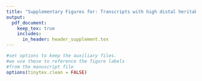 ```yaml
---
title: "Supplementary Figures for: Transcripts with high distal heritability mediate genetic effects on complex metabolic traits"
output: 
  pdf_document:
    keep_tex: true
    includes:
      in_header: header_supplement.tex
---
```


```r
#set options to keep the auxiliary files. 
#we use these to reference the figure labels
#from the manuscript file
options(tinytex.clean = FALSE)
```

\beginsupplement


\begin{figure}[ht!]
\includegraphics[width=\textwidth]{Figures/Supp_Fig_Trait_Decomposition.pdf} 
\caption{Trait matrix decomposition. \textbf{A} The heat map 
shows the loadings of each trait onto each principal component 
of the trait matrix derived from $n = 471$ DO mice. The bars 
at the top show the percent variance explained for each principal 
component. \textbf{B} Traits plotted by the first and second 
principal components of the trait matrix. This view shows 
clustering of traits into insulin- and weight-related traits, 
lipid-related traits, and ex-vivo pancreatic measurements. 
Source data are provided as a Source Data file.
}
\label{fig:trait_decomp}
\end{figure}

\begin{figure}[ht!]
\includegraphics[width=\textwidth]{Figures/Supp_Fig_eQTL.pdf} 
\caption{Overview of eQTL analysis in DO mice. \textbf{A.} RNA seq 
samples from the four different tissues clustered by tissue. 
\textbf{B.-E.} eQTL maps are shown for each tissue. The $x$-axis 
shows the position of the mapped eQTL, and the $y$-axis shows the 
physical position of the gene encoding each mapped transcript. 
Each dot represents an eQTL with a minimum LOD score of 8, which 
represents a genome-wide permutation-based threshold of p < 0.01. The 
dots on the diagonal are locally regulated eQTL for which the mapped 
eQTL is at the within 4Mb of the encoding gene. Dots off the diagonal 
are distally regulated eQTL for which the mapped eQTL is distant from 
the gene encoding the transcript. \textbf{F.} Comparison of the total 
number of local and distal eQTL with a minimum LOD score of 8 in each 
tissue. All tissues have comparable numbers of eQTL. Local eQTLs are 
much more numerous than distal eQTL. \textbf{G.} Counts of transcripts 
with local eQTL shared across multiple tissues. The majority of local 
eQTLs were shared across all four tissues. \textbf{H.} Counts of 
transcripts with distal eQTL shared across multiple tissues. The majority 
of distal eQTL were tissue-specific and not shared across multiple tissues. 
For both G and H, eQTL for a given transcript were considered shared in two 
tissues if they were within 4Mb of each other. Colored bars indicate the 
counts for individual tissues for easy of visualization. Source data are 
provided as a Source Data file.
}
\label{fig:eQTL}
\end{figure}

\begin{figure}[ht!]
\includegraphics[width=\textwidth]{Figures/Supp_Fig_transcript_load_comparison.pdf} 
\caption{Direct comparisons of transcript loadings across tissues also shown
in main Figure 4D. \textbf{A.}
Distributions of transcript loadings are shown as density curves and are 
differentially colored to indicate tissue. Transcripts in adipose tissue had 
both the largest positive and negative loadings. \textbf{B.} Direct comparison
of absolute values of transcript loadings across tissues. Transcripts in adipose
tissue had the largest loadings overall, while those in skeletal muscle had the
smallest. Source data are provided as a Source Data file. The data shown in this
figure are the same as in Fig 4D in the main text and the data are stored in 
Fig4D\_observed.txt.
}
\label{fig:transcript_loading_comparison}
\end{figure}

\begin{figure}[ht!]
\includegraphics[width=\textwidth]{Figures/Supp_Fig_enrichments_KEGG.pdf} 
\caption{Bar plots showing normalized enrichment scores (NES) for KEGG 
pathways as determined by fast gene score enrichment analysis (fgsea). 
Only the top 10 positive and top 10 negative scores are shown. Colors 
indicate tissue. The name beside each bar shows the name of each enriched 
KEGG pathway. Source data are provided as a Source Data file.
}
\label{fig:top_enrich_kegg}
\end{figure}

\begin{figure}[ht!]
\includegraphics[width=\textwidth]{Figures/Supp_Fig_enrichments_GO.pdf} 
\caption{Bar plots showing normalized enrichment scores (NES) for GO 
terms as determined by fast gene score enrichment analysis (fgsea). 
Only the top 10 positive and top 10 negative scores are shown. Colors 
indicate tissue. The name beside each bar shows the name of each enriched 
GO term. The letters in parentheses indicate whether the term is from the 
biological process ontology (BP), the molecular function ontology (MF), 
or the cellular compartment ontology (CC). Source data are provided as a 
Source Data file.
}
\label{fig:top_enrich_go}
\end{figure}

\begin{figure}[ht!]
\includegraphics[width=\textwidth]{Figures/Supp_Fig_OxPhos.png} 
\caption{The KEGG pathway for oxidative phosphorylation in 
mice. Each element is colored based on its HDMA loading from adipose
tissue scaled to run from -1 to 1. Genes highlighted in green had 
negative loadings, and those highlighted in red had positive loadings. 
Almost the entire pathway was strongly negatively loaded indicating 
that increased expression of genes involved in oxidative phosphorylation
was associated with reduced MDI. Source data are provided as a Source 
Data file.
}
\label{fig:oxPhos}
\end{figure}

\begin{figure}[ht!]
\includegraphics[width=\textwidth]{Figures/Supp_Fig_TCA.png} 
\caption{The KEGG pathway for the TCA (citric acid) cycle in 
mice. Each element is colored based on its HDMA loading from adipose
tissue scaled to run from -1 to 1. Genes highlighted in green had 
negative loadings, and those highlighted in red had positive loadings. 
Many genes in the cycle were strongly negatively loaded indicating 
that increased expression of genes involved in the TCA cycle was 
associated with reduced MDI. Source data are provided as a Source 
Data file.
}
\label{fig:TCA_cycle}
\end{figure}


\begin{figure}[ht!]
\includegraphics[width=\textwidth]{Figures/Supp_Fig_Branched_Chain.png} 
\caption{The KEGG pathway for branched-chain amino acid degradation in 
mice. Each element is colored based on its HDMA loading from adipose
tissue scaled to run from -1 to 1. Genes highlighted in green had 
negative loadings, and those highlighted in red had positive loadings. 
Almost the entire pathway was strongly negatively loaded indicating 
that increased expression of genes involved in branched-chain amino acid 
degradation was associated with reduced MDI. Source data are provided as 
a Source Data file.
}
\label{fig:bcaa_degrataion}
\end{figure}


\begin{figure}[ht!]
\includegraphics[width=\textwidth]{Figures/Supp_Fig_CC-RIX_Imputation.pdf} 
\caption{Validation of transcript imputation in the CC-RIX. 
\textbf{A.} Distributions of correlations between imputed and 
measured transcripts in the CC-RIX across tissues distinguished
by color. The arrows indicate the mean of each distribution. All 
distributions were skewed toward positive correlations and had 
positive means near a Pearson correlation ($r$) of 0.5. 
\textbf{B.} The relationship between the correlation between 
measured and imputed expression in the CC-RIX ($x$-axis) 
and eQTL LOD score. As expected, imputations are more
accurate for transcripts with strong local eQTL. \textbf{C.} 
Variance explained by local genotype in the DO (purple) and 
CC-RIX (green). Source data are provided as a Source Data file.
}
\label{fig:cc_imputation}
\end{figure}

\begin{figure}[ht!]
\includegraphics[width=\textwidth]{Figures/Supp_Fig_Adipose_all_cell_types.png} 
\caption{CMAP results using the adipose tissue composite transcript as 
an input. Table includes results from all cell types sorted with a 
$-\mathrm{log}_{10}(q) > 15$. The results are sorted by the correlation of the 
query to the input with the most negative results at the top. Source 
data are provided as a Source Data file.
}
\label{fig:clue_adipose_all}
\end{figure}


\begin{figure}[ht!]
\includegraphics[width=\textwidth]{Figures/Supp_Fig_Islet_all_cell_types.png} 
\caption{CMAP results using the pancreatic islet tissue composite transcript 
as an input. Table includes results from all cell types sorted with a 
$-log_{10}(q) > 15$. The results are sorted by the correlation of the 
query to the input with the most negative results at the top. Source data 
are provided as a Source Data file.
}
\label{fig:clue_islet_all}
\end{figure}

\begin{figure}[ht!]
\includegraphics[width=\textwidth]{Figures/Supp_Fig_Adipose_ASC.png} 
\caption{CMAP results using the adipose tissue composite 
transcript as an input. Table includes the top 30 results derived
only from normal adipocytes (ASC) regardless of significance. 
The results are sorted by the correlation of the query to the input 
with the most negative results at the top. Source data are provided 
as a Source Data file.
}
\label{fig:clue_adipose_asc}
\end{figure}

\begin{figure}[ht!]
\includegraphics[width=\textwidth]{Figures/Supp_Fig_Islet_YAPC.png} 
\caption{CMAP results using the pancreatic islet composite 
transcript as an input. Table includes the top 30 results derived
only from YAPC cells, which are derived from pancreatic
carcinoma cells. Results are shown regardless of significance and
are sorted by the correlation of the query to the input 
with the most negative results at the top. Source data are 
provided as a Source Data file.
}
\label{fig:clue_islet_yapc}
\end{figure}

\begin{figure}[ht!]
\includegraphics[width=\textwidth]{Figures/Supp_Fig14_Nucb2_eQTL.pdf} 
\caption{Regulation of \textit{Nucb2} expression in islet. \textit{Nucb2} 
is encoded on mouse chromosome 7 at 116.5 Mb (red arrow). In islets the 
heritability of \textit{Nucb2} expression levels is 69\% heritable. This 
LOD score trace shows that there is no local eQTL at the position of the
gene, nor any strong distal eQTLs anywhere else in the genome. The 
horizontal dashed line shows the genome-wide FDR threshold of 0.01.
Source data are provided as a Source Data file.
}
\label{fig:Nucb2_eqtl}
\end{figure}